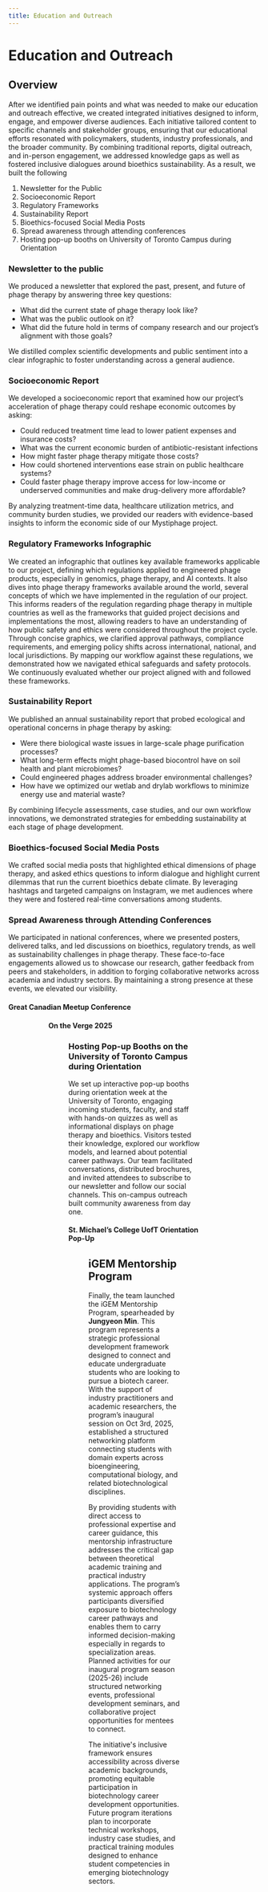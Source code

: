 ```yaml
---
title: Education and Outreach
---
```



# Education and Outreach

## Overview

After we identified pain points and what was needed to make our education and outreach effective, we created integrated initiatives designed to inform, engage, and empower diverse audiences. Each initiative tailored content to specific channels and stakeholder groups, ensuring that our educational efforts resonated with policymakers, students, industry professionals, and the broader community. By combining traditional reports, digital outreach, and in-person engagement, we addressed knowledge gaps as well as fostered inclusive dialogues around bioethics sustainability. As a result, we built the following

1. Newsletter for the Public  
2. Socioeconomic Report
3. Regulatory Frameworks
4. Sustainability Report
5. Bioethics-focused Social Media Posts
6. Spread awareness through attending conferences
7. Hosting pop-up booths on University of Toronto Campus during Orientation

### Newsletter to the public

We produced a newsletter that explored the past, present, and future of phage therapy by answering three key questions:

- What did the current state of phage therapy look like?
- What was the public outlook on it?
- What did the future hold in terms of company research and our project’s alignment with those goals?

We distilled complex scientific developments and public sentiment into a clear infographic to foster understanding across a general audience.
<PdfEmbed src="https://static.igem.wiki/teams/5708/humanpracticesimg/5-1-newsletter-for-the-public.pdf" title="Newsletter" />


### Socioeconomic Report

We developed a socioeconomic report that examined how our project’s acceleration of phage therapy could reshape economic outcomes by asking:

- Could reduced treatment time lead to lower patient expenses and insurance costs?   
- What was the current economic burden of antibiotic-resistant infections   
- How might faster phage therapy mitigate those costs?   
- How could shortened interventions ease strain on public healthcare systems?  
- Could faster phage therapy improve access for low-income or underserved communities and make drug-delivery more affordable?

By analyzing treatment-time data, healthcare utilization metrics, and community burden studies, we provided our readers with evidence-based insights to inform the economic side of our Mystiphage project.

<PdfEmbed
    src="https://static.igem.wiki/teams/5708/humanpracticesimg/5-2-socioeconomic-report-for-the-public-final.pdf" title="Socioeconomic Report"/>

### Regulatory Frameworks Infographic

We created an infographic that outlines key available frameworks applicable to our project, defining which regulations applied to engineered phage products, especially in genomics, phage therapy, and AI contexts. It also dives into phage therapy frameworks available around the world, several concepts of which we have implemented in the regulation of our project. This informs readers of the regulation regarding phage therapy in multiple countries as well as the frameworks that guided project decisions and implementations the most, allowing readers to have an understanding of how public safety and ethics were considered throughout the project cycle. Through concise graphics, we clarified approval pathways, compliance requirements, and emerging policy shifts across international, national, and local jurisdictions. By mapping our workflow against these regulations, we demonstrated how we navigated ethical safeguards and safety protocols. We continuously evaluated whether our project aligned with and followed these frameworks.

<PdfEmbed src="https://static.igem.wiki/teams/5708/humanpracticesimg/5-3-regulatory-framework-final-compressed.pdf" title="Regulatory Framework">
</PdfEmbed>


### Sustainability Report

We published an annual sustainability report that probed ecological and operational concerns in phage therapy by asking:

- Were there biological waste issues in large-scale phage purification processes?
- What long-term effects might phage-based biocontrol have on soil health and plant microbiomes?
- Could engineered phages address broader environmental challenges?
- How have we optimized our wetlab and drylab workflows to minimize energy use and material waste?

By combining lifecycle assessments, case studies, and our own workflow innovations, we demonstrated strategies for embedding sustainability at each stage of phage development.

<PdfEmbed src="https://static.igem.wiki/teams/5708/humanpracticesimg/5-4-sustainability-report-for-the-public-final.pdf" title="Sustainability Report"></PdfEmbed>


### Bioethics-focused Social Media Posts

We crafted social media posts that highlighted ethical dimensions of phage therapy, and asked ethics questions to inform dialogue and highlight current dilemmas that run the current bioethics debate climate. By leveraging hashtags and targeted campaigns on Instagram, we met audiences where they were and fostered real-time conversations among students.

<PdfEmbed src="https://static.igem.wiki/teams/5708/humanpracticesimg/5-5-bioethics-social-media-post.pdf" title="Bioethics">
</PdfEmbed>


### Spread Awareness through Attending Conferences

We participated in national conferences, where we presented posters, delivered talks, and led discussions on bioethics, regulatory trends, as well as sustainability challenges in phage therapy. These face-to-face engagements allowed us to showcase our research, gather feedback from peers and stakeholders, in addition to forging collaborative networks across academia and industry sectors. By maintaining a strong presence at these events, we elevated our visibility.

#### Great Canadian Meetup Conference
<Figure src="https://static.igem.wiki/teams/5708/humanpracticesimg/great-canadian.webp" alt="Great Canadian Outreach Photo"/>

<Figure src="https://static.igem.wiki/teams/5708/humanpracticesimg/gcm-2.webp" alt="GCM-2 Outreach Image" />

#### On the Verge 2025
<Figure src="https://static.igem.wiki/teams/5708/humanpracticesimg/ontheverge.webp" alt="On the Verge Image"/>

### Hosting Pop-up Booths on the University of Toronto Campus during Orientation

We set up interactive pop-up booths during orientation week at the University of Toronto, engaging incoming students, faculty, and staff with hands-on quizzes as well as informational displays on phage therapy and bioethics. Visitors tested their knowledge, explored our workflow models, and learned about potential career pathways. Our team facilitated conversations, distributed brochures, and invited attendees to subscribe to our newsletter and follow our social channels. This on-campus outreach built community awareness from day one.

#### St. Michael’s College UofT Orientation Pop-Up

<Figure src="https://static.igem.wiki/teams/5708/humanpracticesimg/st-mikes.webp" alt="St. Michael’s College Orientation Pop-Up"/>

## iGEM Mentorship Program

Finally, the team launched the iGEM Mentorship Program, spearheaded by **Jungyeon Min**. This program represents a strategic professional development framework designed to connect and educate undergraduate students who are looking to pursue a biotech career. With the support of industry practitioners and academic researchers, the program’s inaugural session on Oct 3rd, 2025, established a structured networking platform connecting students with domain experts across bioengineering, computational biology, and related biotechnological disciplines.

By providing students with direct access to professional expertise and career guidance, this mentorship infrastructure addresses the critical gap between theoretical academic training and practical industry applications. The program’s systemic approach offers participants diversified exposure to biotechnology career pathways and enables them to carry informed decision-making especially in regards to specialization areas. Planned activities for our inaugural program season (2025-26) include structured networking events, professional development seminars, and collaborative project opportunities for mentees to connect.

  
The initiative's inclusive framework ensures accessibility across diverse academic backgrounds, promoting equitable participation in biotechnology career development opportunities. Future program iterations plan to incorporate technical workshops, industry case studies, and practical training modules designed to enhance student competencies in emerging biotechnology sectors.

<Figure
  src="https://static.igem.wiki/teams/5708/humanpracticesimg/mentee-application-post.webp"
  alt="The Mentorship Recruitment Post"
  caption="The Mentorship Recruitment Post"
  height={300} />

<Figure
  src="https://static.igem.wiki/teams/5708/humanpracticesimg/mentorship-1.webp"
  alt="The iGEM Mentorship/Mentee Team"
  caption="The iGEM Mentorship/Mentee Team"
  height={300} />
